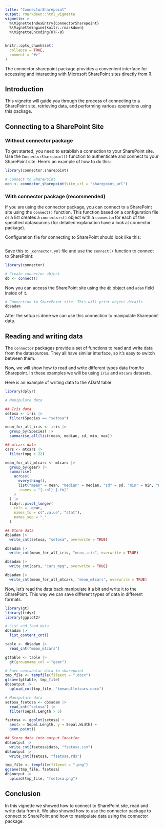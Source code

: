 ```yaml
---
title: "ConnectorSharepoint"
output: rmarkdown::html_vignette
vignette: >
  %\VignetteIndexEntry{ConnectorSharepoint}
  %\VignetteEngine{knitr::rmarkdown}
  %\VignetteEncoding{UTF-8}
---
```


```r
knitr::opts_chunk$set(
  collapse = TRUE,
  comment = "#>"
)
```

The connector.sharepoint package provides a convenient interface for accessing and interacting with Microsoft SharePoint sites directly from R.


## Introduction
This vignette will guide you through the process of connecting to a SharePoint site, retrieving data, and performing various operations using this package.

## Connecting to a SharePoint Site
### Without connector package

To get started, you need to establish a connection to your SharePoint site. Use
the `ConnectorSharepoint()` function to authenticate and connect to your SharePoint site. Here's an example of how to do this:

```r
library(connector.sharepoint)

# Connect to SharePoint
con <- connector_sharepoint(site_url = "sharepoint_url")
```

### With connector package (recommended)

If you are using the connector package, you can connect to a SharePoint site
using the `connect()` function. This function based on a configuration file or
a list creates a `connectors()` object with a `connector`for each of the
specified datasources (for detailed explanation have a look at connector package).

Configuration file for connecting to SharePoint should look like this:

```r
```

Save this to `_connector.yml` file and use the `connect()` function to connect
to SharePoint:

```r
library(connector)

# Create connector object
db <- connect()
```

Now you can access the SharePoint site using the `db` object and `adam` field
inside of it.

```r
# Connection to SharePoint site. This will print object details
db$adam
```

After the setup is done we can use this connection to manipulate Sharepoint data.

## Reading and writing data

The `connector` packages provide a set of functions to read and write data from
the datasources. They all have similar interface, so it's easy to switch between
them.

Now, we will show how to read and write different types data from/to Sharepoint.
In these examples we will be using `iris` and `mtcars` datasets.

Here is an example of writing data to the ADaM table:

```r
library(dplyr)

# Manipulate data

## Iris data
setosa <- iris |>
  filter(Species == "setosa")

mean_for_all_iris <- iris |>
  group_by(Species) |>
  summarise_all(list(mean, median, sd, min, max))

## mtcars data
cars <- mtcars |>
  filter(mpg > 22)

mean_for_all_mtcars <- mtcars |>
  group_by(gear) |>
  summarise(
    across(
      everything(),
      list("mean" = mean, "median" = median, "sd" = sd, "min" = min, "max" = max),
      .names = "{.col}_{.fn}"
    )
  ) |>
  tidyr::pivot_longer(
    cols = -gear,
    names_to = c(".value", "stat"),
    names_sep = "_"
  )

## Store data
db$adam |>
  write_cnt(setosa, "setosa", overwrite = TRUE)

db$adam |>
  write_cnt(mean_for_all_iris, "mean_iris", overwrite = TRUE)

db$adam |>
  write_cnt(cars, "cars_mpg", overwrite = TRUE)

db$adam |>
  write_cnt(mean_for_all_mtcars, "mean_mtcars", overwrite = TRUE)
```

Now, let's read the data back manipulate it a bit and write it to the SharePoint.
This way we can save different types of data in different formats.

```r
library(gt)
library(tidyr)
library(ggplot2)

# List and load data
db$adam |>
  list_content_cnt()

table <- db$adam |>
  read_cnt("mean_mtcars")

gttable <- table |>
  gt(groupname_col = "gear")

# Save nontabular data to sharepoint
tmp_file <- tempfile(fileext = ".docx")
gtsave(gttable, tmp_file)
db$output |>
  upload_cnt(tmp_file, "tmeanallmtcars.docx")

# Manipulate data
setosa_fsetosa <- db$adam |>
  read_cnt("setosa") |>
  filter(Sepal.Length > 5)

fsetosa <- ggplot(setosa) +
  aes(x = Sepal.Length, y = Sepal.Width) +
  geom_point()

## Store data into output location
db$output |>
  write_cnt(fsetosa$data, "fsetosa.csv")
db$output |>
  write_cnt(fsetosa, "fsetosa.rds")

tmp_file <- tempfile(fileext = ".png")
ggsave(tmp_file, fsetosa)
db$output |>
  upload(tmp_file, "fsetosa.png")
```

## Conclusion

In this vignette we showed how to connect to SharePoint site, read and write
data from it. We also showed how to use the connector package to connect to
SharePoint and how to manipulate data using the connector package.
